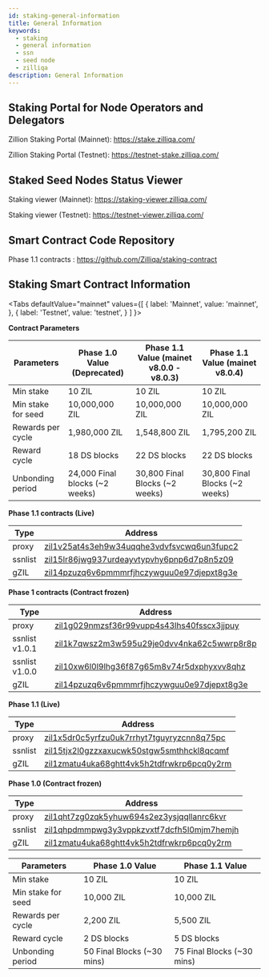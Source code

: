```yaml
---
id: staking-general-information
title: General Information
keywords:
  - staking
  - general information
  - ssn
  - seed node
  - zilliqa
description: General Information
---
```



## Staking Portal for Node Operators and Delegators

Zillion Staking Portal (Mainnet): https://stake.zilliqa.com/

Zillion Staking Portal (Testnet): https://testnet-stake.zilliqa.com/

## Staked Seed Nodes Status Viewer

Staking viewer (Mainnet): https://staking-viewer.zilliqa.com/

Staking viewer (Testnet): https://testnet-viewer.zilliqa.com/

## Smart Contract Code Repository

Phase 1.1 contracts : https://github.com/Zilliqa/staking-contract

## Staking Smart Contract Information

<Tabs
  defaultValue="mainnet"
  values={[
    { label: 'Mainnet', value: 'mainnet', },
    { label: 'Testnet', value: 'testnet', }
  ]
}>
<TabItem value="mainnet">

**Contract Parameters**

| Parameters         | Phase 1.0 Value (Deprecated)   | Phase 1.1 Value (mainet v8.0.0 - v8.0.3) | Phase 1.1 Value (mainet v8.0.4) |
| ------------------ | ------------------------------ | ---------------------------------------- | ------------------------------- |
| Min stake          | 10 ZIL                         | 10 ZIL                                   | 10 ZIL                          |
| Min stake for seed | 10,000,000 ZIL                 | 10,000,000 ZIL                           | 10,000,000 ZIL                  |
| Rewards per cycle  | 1,980,000 ZIL                  | 1,548,800 ZIL                            | 1,795,200 ZIL                   |
| Reward cycle       | 18 DS blocks                   | 22 DS blocks                             | 22 DS blocks                    |
| Unbonding period   | 24,000 Final blocks (~2 weeks) | 30,800 Final Blocks (~2 weeks)           | 30,800 Final Blocks (~2 weeks)  |

**Phase 1.1 contracts (Live)**

| Type    | Address                                                                                                                    |
| ------- | -------------------------------------------------------------------------------------------------------------------------- |
| proxy   | [zil1v25at4s3eh9w34uqqhe3vdvfsvcwq6un3fupc2](https://devex.zilliqa.com/address/zil1v25at4s3eh9w34uqqhe3vdvfsvcwq6un3fupc2) |
| ssnlist | [zil15lr86jwg937urdeayvtypvhy6pnp6d7p8n5z09](https://devex.zilliqa.com/address/zil15lr86jwg937urdeayvtypvhy6pnp6d7p8n5z09) |
| gZIL    | [zil14pzuzq6v6pmmmrfjhczywguu0e97djepxt8g3e](https://devex.zilliqa.com/address/zil14pzuzq6v6pmmmrfjhczywguu0e97djepxt8g3e) |

**Phase 1 contracts (Contract frozen)**

| Type           | Address                                                                                                                    |
| -------------- | -------------------------------------------------------------------------------------------------------------------------- |
| proxy          | [zil1g029nmzsf36r99vupp4s43lhs40fsscx3jjpuy](https://devex.zilliqa.com/address/zil1g029nmzsf36r99vupp4s43lhs40fsscx3jjpuy) |
| ssnlist v1.0.1 | [zil1k7qwsz2m3w595u29je0dvv4nka62c5wwrp8r8p](https://devex.zilliqa.com/address/zil1k7qwsz2m3w595u29je0dvv4nka62c5wwrp8r8p) |
| ssnlist v1.0.0 | [zil10xw6l0l9lhg36f87g65m8v74r5dxphyxvv8qhz](https://devex.zilliqa.com/address/zil10xw6l0l9lhg36f87g65m8v74r5dxphyxvv8qhz) |
| gZIL           | [zil14pzuzq6v6pmmmrfjhczywguu0e97djepxt8g3e](https://devex.zilliqa.com/address/zil14pzuzq6v6pmmmrfjhczywguu0e97djepxt8g3e) |

</TabItem>
<TabItem value="testnet">

**Phase 1.1 (Live)**

| Type    | Address                                                                                                                                                              |
| ------- | -------------------------------------------------------------------------------------------------------------------------------------------------------------------- |
| proxy   | [zil1x5dr0c5yrfzu0uk7rrhyt7tguyryzcnn8q75pc](https://devex.zilliqa.com/address/zil1x5dr0c5yrfzu0uk7rrhyt7tguyryzcnn8q75pc?network=https%3A%2F%2Fdev-api.zilliqa.com) |
| ssnlist | [zil15tjx2l0gzzxaxucwk50stgw5smthhckl8qcqmf](https://devex.zilliqa.com/address/zil15tjx2l0gzzxaxucwk50stgw5smthhckl8qcqmf?network=https%3A%2F%2Fdev-api.zilliqa.com) |
| gZIL    | [zil1zmatu4uka68ghtt4vk5h2tdfrwkrp6pcq0y2rm](https://devex.zilliqa.com/address/zil1zmatu4uka68ghtt4vk5h2tdfrwkrp6pcq0y2rm?network=https%3A%2F%2Fdev-api.zilliqa.com) |

**Phase 1.0 (Contract frozen)**

| Type    | Address                                                                                                                                                              |
| ------- | -------------------------------------------------------------------------------------------------------------------------------------------------------------------- |
| proxy   | [zil1qht7zg0zqk5yhuw694s2ez3ysjqqllanrc6kvr](https://devex.zilliqa.com/address/zil1qht7zg0zqk5yhuw694s2ez3ysjqqllanrc6kvr?network=https%3A%2F%2Fdev-api.zilliqa.com) |
| ssnlist | [zil1qhpdmmpwg3y3vppkzvxtf7dcfh5l0mjm7hemjh](https://devex.zilliqa.com/address/zil1qhpdmmpwg3y3vppkzvxtf7dcfh5l0mjm7hemjh?network=https%3A%2F%2Fdev-api.zilliqa.com) |
| gZIL    | [zil1zmatu4uka68ghtt4vk5h2tdfrwkrp6pcq0y2rm](https://devex.zilliqa.com/address/zil1zmatu4uka68ghtt4vk5h2tdfrwkrp6pcq0y2rm?network=https%3A%2F%2Fdev-api.zilliqa.com) |

| Parameters         | Phase 1.0 Value            | Phase 1.1 Value            |
| ------------------ | -------------------------- | -------------------------- |
| Min stake          | 10 ZIL                     | 10 ZIL                     |
| Min stake for seed | 10,000 ZIL                 | 10,000 ZIL                 |
| Rewards per cycle  | 2,200 ZIL                  | 5,500 ZIL                  |
| Reward cycle       | 2 DS blocks                | 5 DS blocks                |
| Unbonding period   | 50 Final Blocks (~30 mins) | 75 Final Blocks (~30 mins) |

</TabItem>
</Tabs>
